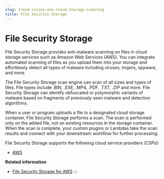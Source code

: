 ```yaml
---
slug: trend-vision-one-cloud-storage-scanning
title: File Security Storage
---
```

# File Security Storage

File Security Storage provides anti-malware scanning on files in cloud storage services such as Amazon Web Services (AWS). You can integrate automated scanning of files as you upload them into your storage and effortlessly detect all types of malware including viruses, trojans, spyware, and more.

The File Security Storage scan engine can scan of all sizes and types of files. File types include .BIN, .EXE, .MP4, .PDF, .TXT, .ZIP and more. File Security Storage can identify obfuscated or polymorphic variants of malware based on fragments of previously seen malware and detection algorithms.

When a user or program uploads a file to a designated cloud storage container, File Security Storage performs a scan. The scan is performed only on the added file, not on existing resources in the storage container. When the scan is complete, your custom plugins or Lambdas take the scan results and connect with your downstream workflow for further processing.

File Security Storage supports the following cloud service providers (CSPs):

- [AWS](file-security-storage-for-aws.mdx)

**Related information**

- [File Security Storage for AWS](file-security-storage-for-aws.mdx)
:::
